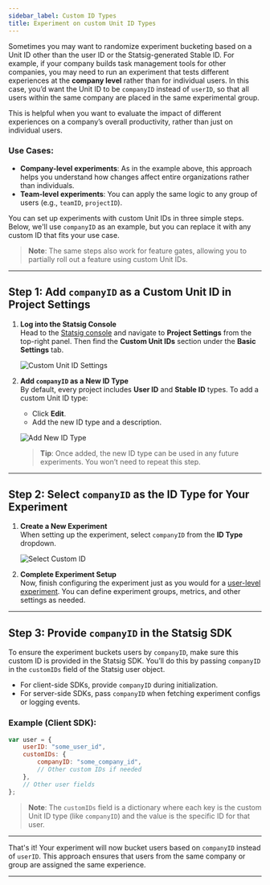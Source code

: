 ```yaml
---
sidebar_label: Custom ID Types 
title: Experiment on custom Unit ID Types
---
```


Sometimes you may want to randomize experiment bucketing based on a Unit ID other than the user ID or the Statsig-generated Stable ID. For example, if your company builds task management tools for other companies, you may need to run an experiment that tests different experiences at the **company level** rather than for individual users. In this case, you’d want the Unit ID to be `companyID` instead of `userID`, so that all users within the same company are placed in the same experimental group.

This is helpful when you want to evaluate the impact of different experiences on a company’s overall productivity, rather than just on individual users.

### Use Cases:
- **Company-level experiments**: As in the example above, this approach helps you understand how changes affect entire organizations rather than individuals.
- **Team-level experiments**: You can apply the same logic to any group of users (e.g., `teamID`, `projectID`).

You can set up experiments with custom Unit IDs in three simple steps. Below, we'll use `companyID` as an example, but you can replace it with any custom ID that fits your use case.

> **Note**: The same steps also work for feature gates, allowing you to partially roll out a feature using custom Unit IDs.

---

## Step 1: Add `companyID` as a Custom Unit ID in Project Settings

1. **Log into the Statsig Console**  
   Head to the [Statsig console](https://console.statsig.com/) and navigate to **Project Settings** from the top-right panel. Then find the **Custom Unit IDs** section under the **Basic Settings** tab.

   ![Custom Unit ID Settings](https://user-images.githubusercontent.com/74584483/175827590-147ff9c8-ca02-4298-bca5-96583904aec5.png)

2. **Add `companyID` as a New ID Type**  
   By default, every project includes **User ID** and **Stable ID** types. To add a custom Unit ID type:
   - Click **Edit**.
   - Add the new ID type and a description.

   ![Add New ID Type](https://user-images.githubusercontent.com/74584483/175827554-8862e10a-4171-4028-9aa4-9f314718b39d.png)

   > **Tip**: Once added, the new ID type can be used in any future experiments. You won’t need to repeat this step.

---

## Step 2: Select `companyID` as the ID Type for Your Experiment

1. **Create a New Experiment**  
   When setting up the experiment, select `companyID` from the **ID Type** dropdown.

   ![Select Custom ID](https://user-images.githubusercontent.com/74584483/175827625-bc79a7a9-0725-48fd-acf9-686610ea1f6a.png)

2. **Complete Experiment Setup**  
   Now, finish configuring the experiment just as you would for a [user-level experiment](./abn-tests). You can define experiment groups, metrics, and other settings as needed.

---

## Step 3: Provide `companyID` in the Statsig SDK

To ensure the experiment buckets users by `companyID`, make sure this custom ID is provided in the Statsig SDK. You’ll do this by passing `companyID` in the `customIDs` field of the Statsig user object.

- For client-side SDKs, provide `companyID` during initialization.
- For server-side SDKs, pass `companyID` when fetching experiment configs or logging events.

### Example (Client SDK):

```jsx
var user = {
    userID: "some_user_id",
    customIDs: {
        companyID: "some_company_id",
        // Other custom IDs if needed
    },
    // Other user fields
};
```

> **Note**: The `customIDs` field is a dictionary where each key is the custom Unit ID type (like `companyID`) and the value is the specific ID for that user.

---

That's it! Your experiment will now bucket users based on `companyID` instead of `userID`. This approach ensures that users from the same company or group are assigned the same experience.

---
